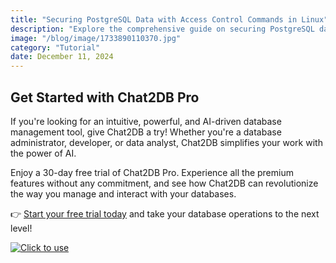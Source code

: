 ```yaml
---
title: "Securing PostgreSQL Data with Access Control Commands in Linux"
description: "Explore the comprehensive guide on securing PostgreSQL data using access control commands in Linux. Learn best practices, strategies, and real-world examples."
image: "/blog/image/1733890110370.jpg"
category: "Tutorial"
date: December 11, 2024
---
```




## Get Started with Chat2DB Pro

If you're looking for an intuitive, powerful, and AI-driven database management tool, give Chat2DB a try! Whether you're a database administrator, developer, or data analyst, Chat2DB simplifies your work with the power of AI.

Enjoy a 30-day free trial of Chat2DB Pro. Experience all the premium features without any commitment, and see how Chat2DB can revolutionize the way you manage and interact with your databases.

👉 [Start your free trial today](https://chat2db.ai/pricing) and take your database operations to the next level!


[![Click to use](/image/blog/bg/chat2db.jpg)](https://chat2db.ai/)
